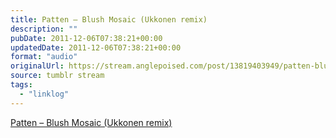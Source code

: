 ```yaml
---
title: Patten – Blush Mosaic (Ukkonen remix)
description: ""
pubDate: 2011-12-06T07:38:21+00:00
updatedDate: 2011-12-06T07:38:21+00:00
format: "audio"
originalUrl: https://stream.anglepoised.com/post/13819403949/patten-blush-mosaic-ukkonen-remix
source: tumblr stream
tags:
  - "linklog"
---
```


[Patten &#8211; Blush Mosaic (Ukkonen remix)][1]

[1]: http://soundcloud.com/patttten/blush-mosaic-ukkonen-remix
